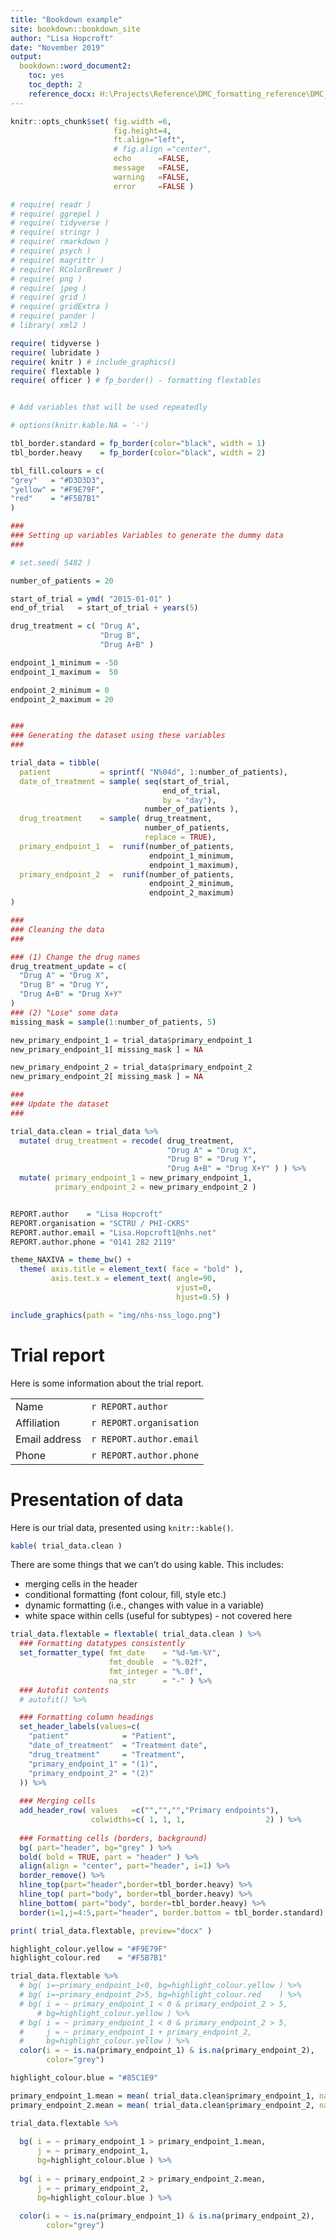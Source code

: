 ```yaml
---
title: "Bookdown example"
site: bookdown::bookdown_site
author: "Lisa Hopcroft"
date: "November 2019"
output:
  bookdown::word_document2:
    toc: yes
    toc_depth: 2
    reference_docx: H:\Projects\Reference\DMC_formatting_reference\DMC_formatting_reference_file-01-draft.docx
---
```


```r
knitr::opts_chunk$set( fig.width =6,
                       fig.height=4,
                       ft.align="left",
                       # fig.align ="center",
                       echo      =FALSE,
                       message   =FALSE,
                       warning   =FALSE,
                       error     =FALSE )
```

```r
# require( readr )
# require( ggrepel )
# require( tidyverse )
# require( stringr )
# require( rmarkdown )
# require( psych )
# require( magrittr )
# require( RColorBrewer )
# require( png )
# require( jpeg )
# require( grid )
# require( gridExtra )
# require( pander )
# library( xml2 )

require( tidyverse )
require( lubridate )
require( knitr ) # include_graphics()
require( flextable )
require( officer ) # fp_border() - formatting flextables


# Add variables that will be used repeatedly

```

```r
# options(knitr.kable.NA = '-')

tbl_border.standard = fp_border(color="black", width = 1)
tbl_border.heavy    = fp_border(color="black", width = 2)

tbl_fill.colours = c(
"grey"   = "#D3D3D3",
"yellow" = "#F9E79F",
"red"    = "#F5B7B1"
)

```




<!--chapter:end:index.Rmd-->

```r

###
### Setting up variables Variables to generate the dummy data
###

# set.seed( 5482 )

number_of_patients = 20

start_of_trial = ymd( "2015-01-01" )
end_of_trial   = start_of_trial + years(5)

drug_treatment = c( "Drug A",
                    "Drug B",
                    "Drug A+B" )

endpoint_1_minimum = -50
endpoint_1_maximum =  50

endpoint_2_minimum = 0
endpoint_2_maximum = 20


###
### Generating the dataset using these variables
###

trial_data = tibble(
  patient           = sprintf( "N%04d", 1:number_of_patients),
  date_of_treatment = sample( seq(start_of_trial,
                                  end_of_trial,
                                  by = "day"),
                              number_of_patients ),
  drug_treatment    = sample( drug_treatment,
                              number_of_patients,
                              replace = TRUE),
  primary_endpoint_1  =  runif(number_of_patients,
                               endpoint_1_minimum,
                               endpoint_1_maximum),
  primary_endpoint_2  =  runif(number_of_patients,
                               endpoint_2_minimum,
                               endpoint_2_maximum)
)

```

<!--chapter:end:00_data-import.Rmd-->

```r

###
### Cleaning the data
###

### (1) Change the drug names
drug_treatment_update = c(
  "Drug A" = "Drug X",
  "Drug B" = "Drug Y",
  "Drug A+B" = "Drug X+Y"
)
### (2) "Lose" some data
missing_mask = sample(1:number_of_patients, 5)

new_primary_endpoint_1 = trial_data$primary_endpoint_1
new_primary_endpoint_1[ missing_mask ] = NA 

new_primary_endpoint_2 = trial_data$primary_endpoint_2
new_primary_endpoint_2[ missing_mask ] = NA 

###
### Update the dataset
###

trial_data.clean = trial_data %>%
  mutate( drug_treatment = recode( drug_treatment,
                                   "Drug A" = "Drug X",
                                   "Drug B" = "Drug Y",
                                   "Drug A+B" = "Drug X+Y" ) ) %>%
  mutate( primary_endpoint_1 = new_primary_endpoint_1,
          primary_endpoint_2 = new_primary_endpoint_2 )



```

<!--chapter:end:01_data-clean.Rmd-->

```r
REPORT.author    = "Lisa Hopcroft"
REPORT.organisation = "SCTRU / PHI-CKRS"
REPORT.author.email = "Lisa.Hopcroft1@nhs.net"
REPORT.author.phone = "0141 282 2119"

theme_NAXIVA = theme_bw() +
  theme( axis.title = element_text( face = "bold" ),
         axis.text.x = element_text( angle=90,
                                     vjust=0,
                                     hjust=0.5) )
```

<!--chapter:end:10_report-information.Rmd-->

```r
include_graphics(path = "img/nhs-nss_logo.png")
```

# Trial report

Here is some information about the trial report.

|               |                         |
| ------------- | ----------------------- |
| Name          | `r REPORT.author`       |
| Affiliation   | `r REPORT.organisation` |
| Email address | `r REPORT.author.email` |
| Phone         | `r REPORT.author.phone` |


<!--chapter:end:11_report-titlepage.Rmd-->

# Presentation of data

Here is our trial data, presented using `knitr::kable()`.

```r
kable( trial_data.clean )
```

There are some things that we can't do using kable.
This includes:

 * merging cells in the header
 * conditional formatting (font colour, fill, style etc.)
 * dynamic formatting (i.e., changes with value in a variable)
 * white space within cells (useful for subtypes) - not covered here

```r

trial_data.flextable = flextable( trial_data.clean ) %>%
  ### Formatting datatypes consistently
  set_formatter_type( fmt_date    = "%d-%m-%Y",
                      fmt_double  = "%.02f",
                      fmt_integer = "%.0f",
                      na_str      = "-" ) %>%
  ### Autofit contents
  # autofit() %>%

  ### Formatting column headings
  set_header_labels(values=c(
    "patient"            = "Patient",
    "date_of_treatment"  = "Treatment date",
    "drug_treatment"     = "Treatment",
    "primary_endpoint_1" = "(1)",
    "primary_endpoint_2" = "(2)"
  )) %>%
  
  ### Merging cells
  add_header_row( values   =c("","","","Primary endpoints"),
                  colwidths=c( 1, 1, 1,                  2) ) %>%
  
  ### Formatting cells (borders, background)
  bg( part="header", bg="grey" ) %>%
  bold( bold = TRUE, part = "header" ) %>%
  align(align = "center", part="header", i=1) %>%
  border_remove() %>%
  hline_top(part="header",border=tbl_border.heavy) %>%
  hline_top( part="body", border=tbl_border.heavy) %>%
  hline_bottom( part="body", border=tbl_border.heavy) %>%
  border(i=1,j=4:5,part="header", border.bottom = tbl_border.standard)

print( trial_data.flextable, preview="docx" )

```

```r

highlight_colour.yellow = "#F9E79F"
highlight_colour.red    = "#F5B7B1"

trial_data.flextable %>%
  # bg( i=~primary_endpoint_1<0, bg=highlight_colour.yellow ) %>%
  # bg( i=~primary_endpoint_2>5, bg=highlight_colour.red    ) %>%
  # bg( i = ~ primary_endpoint_1 < 0 & primary_endpoint_2 > 5,
      # bg=highlight_colour.yellow ) %>%
  # bg( i = ~ primary_endpoint_1 < 0 & primary_endpoint_2 > 5,
  #     j = ~ primary_endpoint_1 + primary_endpoint_2,
  #     bg=highlight_colour.yellow ) %>%
  color(i = ~ is.na(primary_endpoint_1) & is.na(primary_endpoint_2), 
        color="grey")

```


```r

highlight_colour.blue = "#85C1E9"

primary_endpoint_1.mean = mean( trial_data.clean$primary_endpoint_1, na.rm=TRUE )
primary_endpoint_2.mean = mean( trial_data.clean$primary_endpoint_2, na.rm=TRUE )

trial_data.flextable %>%
  
  bg( i = ~ primary_endpoint_1 > primary_endpoint_1.mean,
      j = ~ primary_endpoint_1,
      bg=highlight_colour.blue ) %>%
  
  bg( i = ~ primary_endpoint_2 > primary_endpoint_2.mean,
      j = ~ primary_endpoint_2,
      bg=highlight_colour.blue ) %>%
  
  color(i = ~ is.na(primary_endpoint_1) & is.na(primary_endpoint_2), 
        color="grey")

```

<!--chapter:end:20_data-presentation.Rmd-->

